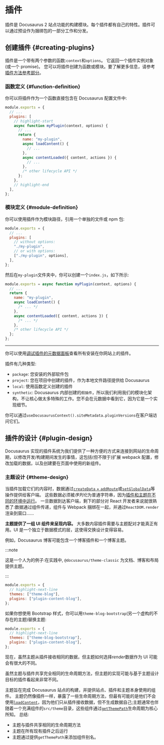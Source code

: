 # 插件

插件是 Docusaurus 2 站点功能的构建模块。每个插件都有自己的特性。插件可以通过预设作为捆绑包的一部分工作和分发。

## 创建插件 {#creating-plugins}

插件是一个带有两个参数的函数:`context`和`options`。
它返回一个插件实例对象(或一个 promise)。
您可以将插件创建为函数或模块。要了解更多信息，请参考[插件方法参考部分](../api/plugin-methods/README.mdx)。

### 函数定义 {#function-definition}

你可以将插件作为一个函数直接包含在 Docusaurus 配置文件中:

```js title="docusaurus.config.js"
module.exports = {
  // ...
  plugins: [
    // highlight-start
    async function myPlugin(context, options) {
      // ...
      return {
        name: "my-plugin",
        async loadContent() {
          // ...
        },
        async contentLoaded({ content, actions }) {
          // ...
        },
        /* other lifecycle API */
      };
    },
    // highlight-end
  ],
};
```

### 模块定义 {#module-definition}

你可以使用插件作为模块路径，引用一个单独的文件或 npm 包:

```js title="docusaurus.config.js"
module.exports = {
  // ...
  plugins: [
    // without options:
    "./my-plugin",
    // or with options:
    ["./my-plugin", options],
  ],
};
```

然后在`my-plugin`文件夹中，你可以创建一个`index.js`，如下所示:

```js title="my-plugin/index.js"
module.exports = async function myPlugin(context, options) {
  // ...
  return {
    name: "my-plugin",
    async loadContent() {
      /* ... */
    },
    async contentLoaded({ content, actions }) {
      /* ... */
    },
    /* other lifecycle API */
  };
};
```

---

你可以使用[调试插件的元数据面板](/__docusaurus/debug/metadata)查看所有安装在你网站上的插件。

插件有几种类型:

- `package`: 您安装的外部软件包
- `project`: 您在项目中创建的插件，作为本地文件路径提供给 Docusaurus
- `local`: 使用函数定义创建的插件
- `synthetic`: Docusaurus 内部创建的`假插件`，所以我们利用我们的模块化架构，不让核心做太多特殊的工作。您不会在元数据中看到它，因为它是一个实现细节。

你可以通过`useDocusaurusContext().siteMetadata.pluginVersions`在客户端访问它们。

## 插件的设计 {#plugin-design}

Docusaurus 实现的插件系统为我们提供了一种方便的方式来连接到网站的生命周期，以修改开发/构建期间发生的事情，这包括(但不限于)扩展 webpack 配置，修改加载的数据，以及创建要在页面中使用的新组件。

### 主题设计 {#theme-design}

当插件加载它们的内容时，数据通过[`createData` + `addRoute`](../api/plugin-methods/lifecycle-apis.mdx#addRoute)或[`setGlobalData`](../api/plugin-methods/lifecycle-apis.mdx#setGlobalData)等操作提供给客户端。
这些数据必须被*序列化*为普通字符串，因为[插件和主题在不同的环境中运行](./architecture.mdx)。
一旦数据到达客户端，剩下的部分对 React 开发者来说就很熟悉了:数据通过组件传递，组件与 Webpack 捆绑在一起，并通过`ReactDOM.render`渲染到窗口……

**主题提供了一组 UI 组件来呈现内容。**
大多数内容插件需要与主题配对才能真正有用。UI 是一个独立于数据模式的层，这使得交换设计变得容易。

例如，Docusaurus 博客可能包含一个博客插件和一个博客主题。

:::note

这是一个人为的例子:在实践中, `@docusaurus/theme-classic` 为文档、博客和布局提供主题。

:::

```js title="docusaurus.config.js"
module.exports = {
  // highlight-next-line
  themes: ["theme-blog"],
  plugins: ["plugin-content-blog"],
};
```

如果你想使用 Bootstrap 样式，你可以用`theme-blog-bootstrap`(另一个虚构的不存在的主题)替换主题:

```js title="docusaurus.config.js"
module.exports = {
  // highlight-next-line
  themes: ["theme-blog-bootstrap"],
  plugins: ["plugin-content-blog"],
};
```

现在，虽然主题从插件接收相同的数据，但主题如何选择*render*数据作为 UI 可能会有很大的不同。

虽然主题与插件共享完全相同的生命周期方法，但主题的实现可能与基于主题设计目标的插件看起来非常不同。

主题旨在完成 Docusaurus 站点的构建，并提供站点、插件和主题本身使用的组件。
主题仍然像插件一样，暴露了一些生命周期方法，但最有可能的是他们不会使用[`loadContent`](../api/plugin-methods/lifecycle-apis.mdx#loadContent)，因为他们只从插件接收数据，但不生成数据自己;主题通常也伴随着一个充满组件的`src/theme`目录，这些组件通过[`getThemePath`](../api/plugin-methods/extend-infrastructure.mdx#getThemePath)生命周期为核心所知。
总结:

- 主题与插件共享相同的生命周期方法
- 主题在所有现有插件之后运行
- 主题通过提供`getThemePath`来添加组件别名。
